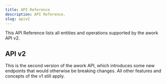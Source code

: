 ```yaml
---
title: API Reference
description: API Reference.
slug: apiv2
---
```


This API Reference lists all entities and operations supported by the awork API v2.

## API v2

This is the second version of the awork API, which introduces some new endpoints that would otherwise be breaking changes. All other features and concepts of the v1 still apply.